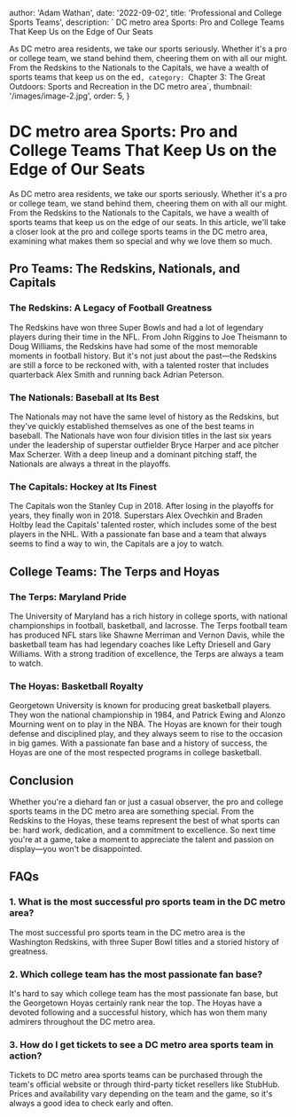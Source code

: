 
  author: 'Adam Wathan',
  date: '2022-09-02',
  title: 'Professional and College Sports Teams',
  description: ` DC metro area Sports: Pro and College Teams That Keep Us on the Edge of Our Seats

As DC metro area residents, we take our sports seriously. Whether it's a pro or college team, we stand behind them, cheering them on with all our might. From the Redskins to the Nationals to the Capitals, we have a wealth of sports teams that keep us on the ed`,
  category: `Chapter 3: The Great Outdoors: Sports and Recreation in the DC metro area`,
  thumbnail: '/images/image-2.jpg',
  order: 5,
}

        

# DC metro area Sports: Pro and College Teams That Keep Us on the Edge of Our Seats

As DC metro area residents, we take our sports seriously. Whether it's a pro or college team, we stand behind them, cheering them on with all our might. From the Redskins to the Nationals to the Capitals, we have a wealth of sports teams that keep us on the edge of our seats. In this article, we'll take a closer look at the pro and college sports teams in the DC metro area, examining what makes them so special and why we love them so much.

## Pro Teams: The Redskins, Nationals, and Capitals

### The Redskins: A Legacy of Football Greatness

The Redskins have won three Super Bowls and had a lot of legendary players during their time in the NFL. From John Riggins to Joe Theismann to Doug Williams, the Redskins have had some of the most memorable moments in football history. But it's not just about the past—the Redskins are still a force to be reckoned with, with a talented roster that includes quarterback Alex Smith and running back Adrian Peterson.

### The Nationals: Baseball at Its Best

The Nationals may not have the same level of history as the Redskins, but they've quickly established themselves as one of the best teams in baseball. The Nationals have won four division titles in the last six years under the leadership of superstar outfielder Bryce Harper and ace pitcher Max Scherzer. With a deep lineup and a dominant pitching staff, the Nationals are always a threat in the playoffs.

### The Capitals: Hockey at Its Finest

The Capitals won the Stanley Cup in 2018. After losing in the playoffs for years, they finally won in 2018. Superstars Alex Ovechkin and Braden Holtby lead the Capitals' talented roster, which includes some of the best players in the NHL. With a passionate fan base and a team that always seems to find a way to win, the Capitals are a joy to watch.

## College Teams: The Terps and Hoyas

### The Terps: Maryland Pride

The University of Maryland has a rich history in college sports, with national championships in football, basketball, and lacrosse. The Terps football team has produced NFL stars like Shawne Merriman and Vernon Davis, while the basketball team has had legendary coaches like Lefty Driesell and Gary Williams. With a strong tradition of excellence, the Terps are always a team to watch.

### The Hoyas: Basketball Royalty

Georgetown University is known for producing great basketball players. They won the national championship in 1984, and Patrick Ewing and Alonzo Mourning went on to play in the NBA. The Hoyas are known for their tough defense and disciplined play, and they always seem to rise to the occasion in big games. With a passionate fan base and a history of success, the Hoyas are one of the most respected programs in college basketball.

## Conclusion

Whether you're a diehard fan or just a casual observer, the pro and college sports teams in the DC metro area are something special. From the Redskins to the Hoyas, these teams represent the best of what sports can be: hard work, dedication, and a commitment to excellence. So next time you're at a game, take a moment to appreciate the talent and passion on display—you won't be disappointed.

## FAQs

### 1. What is the most successful pro sports team in the DC metro area?

The most successful pro sports team in the DC metro area is the Washington Redskins, with three Super Bowl titles and a storied history of greatness.

### 2. Which college team has the most passionate fan base?

It's hard to say which college team has the most passionate fan base, but the Georgetown Hoyas certainly rank near the top. The Hoyas have a devoted following and a successful history, which has won them many admirers throughout the DC metro area.

### 3. How do I get tickets to see a DC metro area sports team in action?

Tickets to DC metro area sports teams can be purchased through the team's official website or through third-party ticket resellers like StubHub. Prices and availability vary depending on the team and the game, so it's always a good idea to check early and often.



        